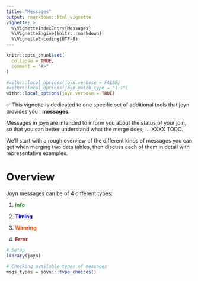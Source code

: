 ```yaml
---
title: "Messages"
output: rmarkdown::html_vignette
vignette: >
  %\VignetteIndexEntry{Messages}
  %\VignetteEngine{knitr::rmarkdown}
  %\VignetteEncoding{UTF-8}
---
```


```r

knitr::opts_chunk$set(
  collapse = TRUE,
  comment = "#>"
)

#withr::local_options(joyn.verbose = FALSE)
#withr::local_options(joyn.match_type = "1:1")
withr::local_options(joyn.verbose = TRUE)

```

✅ This vignette is dedicated to one specific set of additional tools that joyn provides you : **messages**.

Messages in joyn are intended to inform you about the status of your join, so that you can better understand what the merge does, ... XXXX TODO.

We'll start with a rough overview of the different kinds of messages you can get when merging two data tables, then discuss each of them in detail with representative examples.

# Overview

Joyn messages can be of 4 different types:

1.  <span style = "color: #228B22;">**Info**

2.  `<span style = "color: #`{=html}0000B8`;">`{=html}**Timing**

3.  `<span style = "color: #`{=html}FE5A1D`;">`{=html}**Warning**

4.  `<span style = "color: #`{=html}CE2029`;">`{=html}**Error**

```r

# Setup
library(joyn)

# Checking available types of messages
msgs_types = joyn:::type_choices()

```
